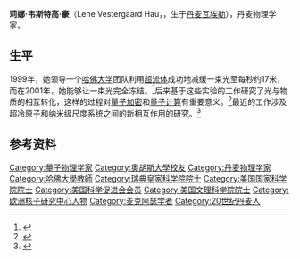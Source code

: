 {{expand|time=2013-10-15T06:23:04+00:00}}
{{Infobox scientist
|name = 莉娜·豪
|image = Professor Lene Hau in her laboratory at Harvard.jpg
|caption = 莉娜·豪在哈佛的实验室
|birth_date = {{Birth date and age|1959|11|13}}
|birth_place = 丹麦瓦埃勒
|residence = [[美国|美国]][[波士顿|波士顿]]
|nationality = [[丹麦|丹麦]]
|fields = [[物理学|物理学]]、[[纳米科技|纳米科技]]
|workplaces = [[哈佛大学|哈佛大学]]<br>[[罗兰科学研究所|罗兰科学研究所]]
|alma_mater = [[奥胡斯大学|奥胡斯大学]]
|doctoral_advisor =
|doctoral_students = [[娜歐蜜·金斯堡|娜歐蜜·金斯堡]]、[[克里斯多福·斯洛威|克里斯多福·斯洛威]]、Zachary Dutton、Anne Goodsell、Trygve Ristrophe
|known_for = [[慢光|慢光]]、[[玻色-爱因斯坦凝聚态|玻色-爱因斯坦凝聚态]]、[[纳米科技|纳米科技]]、[[量子光学|量子光学]]
|awards = [[奧勒·羅默|奧勒·羅默獎章]]<br>George Ledlie Prize<br>[[麦克阿瑟奖|麦克阿瑟奖]]<br>Rigmor and Carl Holst–Knudsen Award for Scientific Research
|footnotes = 
}}
'''莉娜·韦斯特高·豪'''（Lene Vestergaard Hau，{{bd|1959年|11月3日||}}，生于[[丹麦|丹麦]][[瓦埃勒|瓦埃勒]]），丹麦物理学家。

==生平==
1999年，她领导一个[[哈佛大学|哈佛大学]]团队利用[[超流体|超流体]]成功地减缓一束光至每秒约17米，而在2001年，她能够让一束光完全冻结。<ref>{{cite web |url=http://www.physicscentral.com/explore/people/hau.cfm |title=Lene Hau |accessdate=2013-10-15 |archive-date=2016-05-27 |archive-url=https://web.archive.org/web/20160527230002/http://www.physicscentral.com/explore/people/hau.cfm |dead-url=no }}</ref>后来基于这些实验的工作研究了光与物质的相互转化，这样的过程对[[量子加密|量子加密]]和[[量子计算|量子计算]]有重要意义。<ref>{{Cite web |url=http://www.seas.harvard.edu/haulab/publications/pdf/Ginsberg-Garner-and-Hau-Nature-445-623-(2007).pdf |title=Coherent control of optical information with matter wave dynamics |accessdate=2013-10-15 |archive-date=2016-10-19 |archive-url=https://web.archive.org/web/20161019184852/http://www.seas.harvard.edu/haulab/publications/pdf/Ginsberg-Garner-and-Hau-Nature-445-623-(2007).pdf |dead-url=no }}</ref>最近的工作涉及超冷原子和纳米级尺度系统之间的新相互作用的研究。<ref>{{cite web |url=http://www.registrar.fas.harvard.edu/courses-exams/course-catalog/physics-129-energy-science |title=Physics 129. Energy Science | FAS Registrar's Office |deadurl=yes |archiveurl=https://web.archive.org/web/20150226080944/http://www.registrar.fas.harvard.edu/courses-exams/course-catalog/physics-129-energy-science |archivedate=2015-02-26 }}</ref>

==参考资料==
{{reflist}}

{{Authority control}}

{{DEFAULTSORT:Hau, Lene}}
[[Category:量子物理学家|Category:量子物理学家]]
[[Category:奧胡斯大學校友|Category:奧胡斯大學校友]]
[[Category:丹麦物理学家|Category:丹麦物理学家]]
[[Category:哈佛大學教師|Category:哈佛大學教師]]
[[Category:瑞典皇家科学院院士|Category:瑞典皇家科学院院士]]
[[Category:美国国家科学院院士|Category:美国国家科学院院士]]
[[Category:美国科学促进会会员|Category:美国科学促进会会员]]
[[Category:美国文理科学院院士|Category:美国文理科学院院士]]
[[Category:欧洲核子研究中心人物|Category:欧洲核子研究中心人物]]
[[Category:麦克阿瑟学者|Category:麦克阿瑟学者]]
[[Category:20世纪丹麦人|Category:20世纪丹麦人]]